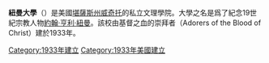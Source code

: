 {{Otheruses|subject=位於[[美國|美國]][[堪薩斯州|堪薩斯州]][[威奇托|威奇托]]的私立文理學院|other=與這所學校同名的學校|紐曼大學 (伯明翰)}}
{{Multiple issues|
{{Expand language|1=en|time=2020-12-13T07:12:02+00:00}}
{{Unreferenced|time=2020-12-13T07:12:02+00:00}}
}}
'''紐曼大學'''（{{lang-en|Newman University}}）是美國[[堪薩斯州|堪薩斯州]][[威奇托|威奇托]]的私立文理學院。大學之名是爲了紀念19世紀宗教人物[[約翰·亨利·紐曼|約翰·亨利·紐曼]]。該校由基督之血的崇拜者（Adorers of the Blood of Christ）建於1933年。

[[Category:1933年建立|Category:1933年建立]]
[[Category:1933年美國建立|Category:1933年美國建立]]
{{stub}}